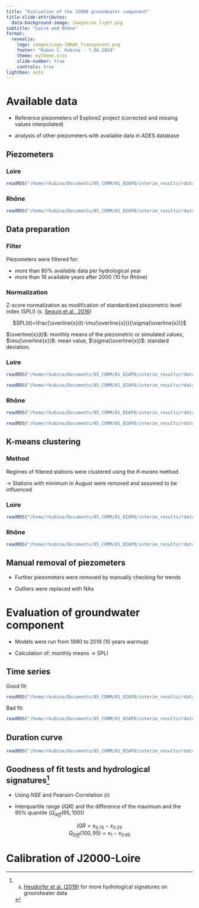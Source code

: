 ```yaml
---
title: "Evaluation of the J2000 groundwater component"
title-slide-attributes:
  data-background-image: images/ae_light.png
subtitle: "Loire and Rhône"
format: 
  revealjs:
    logo: images/Logo-INRAE_Transparent.png
    footer: "Ruben C. Kubina - ?.06.2024"
    theme: mytheme.scss
    slide-number: true
    controls: true
lightbox: auto
---
```


# Available data {background-image="images/ae_light.png"}

-   Reference piezometers of Explore2 project (corrected and missing values interpolated)

-   analysis of other piezometers with available data in ADES database

## Piezometers

::: panel-tabset
### Loire

```r
readRDS("/home/rkubina/Documents/05_COMM/01_DIAPO/interim_results/rdata/mapLoire.RDS")
```

### Rhône

```r
readRDS("/home/rkubina/Documents/05_COMM/01_DIAPO/interim_results/rdata/mapRhone.RDS")
```
:::

## Data preparation {.scrollable}

::: panel-tabset
### Filter

Piezometers were filtered for:

-   more than 80% available data per hydrological year
-   more than 18 available years after 2000 (10 for Rhône)

### Normalization

Z-score normalization as modification of standardized piezometric level index (SPLI) (s. [Seguin et al., 2016](http://infoterre.brgm.fr/rapports/RP-67251-FR.pdf))

<center>$SPLI(t)=\frac{\overline{x}(t)-\mu(\overline{x})}{\sigma(\overline{x})}$</center>

::: {.callout-tip appearance="simple"}
$\overline{x}(t)$: monthly means of the piezometric or simulated values, $\mu(\overline{x})$: mean value, $\sigma(\overline{x})$: standard deviation.
:::

### Loire

```r
readRDS("/home/rkubina/Documents/05_COMM/01_DIAPO/interim_results/rdata/dataAvail_Loire.RDS")
```

```r
readRDS("/home/rkubina/Documents/05_COMM/01_DIAPO/interim_results/rdata/dataAvail_filt_Loire.RDS")
```

### Rhône

```r
readRDS("/home/rkubina/Documents/05_COMM/01_DIAPO/interim_results/rdata/dataAvail_Rhone.RDS")
```

```r
readRDS("/home/rkubina/Documents/05_COMM/01_DIAPO/interim_results/rdata/dataAvail_filt_Rhone.RDS")
```
:::

## K-means clustering

::: panel-tabset
### Method

Regimes of filtered stations were clustered using the *K-means* method.

$\rightarrow$ Stations with minimum in August were removed and assumed to be influenced

### Loire

```r
readRDS("/home/rkubina/Documents/05_COMM/01_DIAPO/interim_results/rdata/clustRegime_Loire.RDS")
```

### Rhône

```r
readRDS("/home/rkubina/Documents/05_COMM/01_DIAPO/interim_results/rdata/clustRegime_Rhone.RDS")
```
:::

## Manual removal of piezometers

-   Further piezometers were removed by manually checking for trends

-   Outliers were replaced with NAs

# Evaluation of groundwater component {background-image="images/ae_light.png"}

-   Models were run from 1990 to 2019 (10 years warmup)

-   Calculation of: monthly means $\rightarrow$ SPLI

## Time series {.scrollable}
Good fit:
```r
readRDS("/home/rkubina/Documents/05_COMM/01_DIAPO/interim_results/rdata/goodFit_Loire.RDS")
```

Bad fit:
```r
readRDS("/home/rkubina/Documents/05_COMM/01_DIAPO/interim_results/rdata/badFit_Loire.RDS")
```

## Duration curve

```r
readRDS("/home/rkubina/Documents/05_COMM/01_DIAPO/interim_results/rdata/dur_badFit_Loire.RDS")
```

## Goodness of fit tests and hydrological signatures[^1]

  - Using $NSE$ and Pearson-Correlation ($r$)
  
  - Interquartile range ($IQR$) and the difference of the maximum and the 95% quantile ($Q_{diff}(95,100)$)
  
  <center> $IQR = x_{0.75} - x_{0.25}$ </center>
  
  <center> $Q_{Diff}(100,95) = x_{1} - x_{0.95}$ </center>

[^1]: s. [Heudorfer et al. (2019)](https://doi.org/10.1029/2018WR024418) for more hydrological signatures on groundwater data


# Calibration of J2000-Loire {background-image="images/ae_light.png"}


